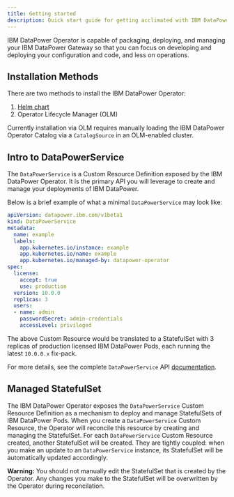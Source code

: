 ```yaml
---
title: Getting started
description: Quick start guide for getting acclimated with IBM DataPower Operator
---
```


<PageDescription>

IBM DataPower Operator is capable of packaging, deploying, and managing your IBM DataPower Gateway so that you can focus on developing and deploying your configuration and code, and less on operations.

</PageDescription>

## Installation Methods

There are two methods to install the IBM DataPower Operator:

1. [Helm chart](https://github.com/IBM/datapower-operator-chart)
2. Operator Lifecycle Manager (OLM)

<!-- This should be updated / removed when the Operator joins OperatorHub -->
<InlineNotification>

Currently installation via OLM requires manually loading the IBM DataPower Operator Catalog via a `CatalogSource` in an OLM-enabled cluster.

</InlineNotification>

## Intro to DataPowerService

The `DataPowerService` is a Custom Resource Definition exposed by the IBM DataPower Operator. It is the primary API you will leverage to create and manage your deployments of IBM DataPower.

Below is a brief example of what a minimal `DataPowerService` may look like:

```yaml
apiVersion: datapower.ibm.com/v1beta1
kind: DataPowerService
metadata:
  name: example
  labels:
    app.kubernetes.io/instance: example
    app.kubernetes.io/name: example
    app.kubernetes.io/managed-by: datapower-operator
spec:
  license:
    accept: true
    use: production
  version: 10.0.0
  replicas: 3
  users:
  - name: admin
    passwordSecret: admin-credentials
    accessLevel: privileged
```

The above Custom Resource would be translated to a StatefulSet with 3 replicas of production licensed IBM DataPower Pods, each running the latest `10.0.0.x` fix-pack.

For more details, see the complete `DataPowerService` API [documentation](/apis/datapowerservice/spec).

## Managed StatefulSet

The IBM DataPower Operator exposes the `DataPowerService` Custom Resource Definition as a mechanism to deploy and manage StatefulSets of IBM DataPower Pods. When you create a `DataPowerService` Custom Resource, the Operator will reconcile this resource by creating and managing the StatefulSet. For each `DataPowerService` Custom Resource created, another StatefulSet will be created. They are tightly coupled: when you make an update to an `DataPowerService` instance, its StatefulSet will be automatically updated accordingly.

<InlineNotification kind="warning">

**Warning:** You should not manually edit the StatefulSet that is created by the Operator. Any changes you make to the StatefulSet will be overwritten by the Operator during reconcilation.

</InlineNotification>
